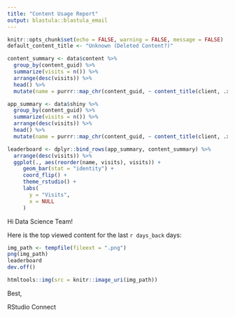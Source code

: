 ```yaml
---
title: "Content Usage Report"
output: blastula::blastula_email
---
```

```r
knitr::opts_chunk$set(echo = FALSE, warning = FALSE, message = FALSE)
default_content_title <- "Unknown (Deleted Content?)"
```

```r
content_summary <- data$content %>% 
  group_by(content_guid) %>% 
  summarize(visits = n()) %>% 
  arrange(desc(visits)) %>% 
  head() %>% 
  mutate(name = purrr::map_chr(content_guid, ~ content_title(client, .x, default_content_title)))

app_summary <- data$shiny %>% 
  group_by(content_guid) %>% 
  summarize(visits = n()) %>% 
  arrange(desc(visits)) %>% 
  head() %>% 
  mutate(name = purrr::map_chr(content_guid, ~ content_title(client, .x, default_content_title)))

leaderboard <- dplyr::bind_rows(app_summary, content_summary) %>%
  arrange(desc(visits)) %>%
  ggplot(., aes(reorder(name, visits), visits)) + 
     geom_bar(stat = "identity") +  
     coord_flip() + 
     theme_rstudio() + 
     labs(
       y = "Visits",
       x = NULL
     )
```

Hi Data Science Team!

Here is the top viewed content for the last `r days_back` days:

```r
img_path <- tempfile(fileext = ".png")
png(img_path)
leaderboard
dev.off()
```

```r
htmltools::img(src = knitr::image_uri(img_path))
```

Best,

RStudio Connect
